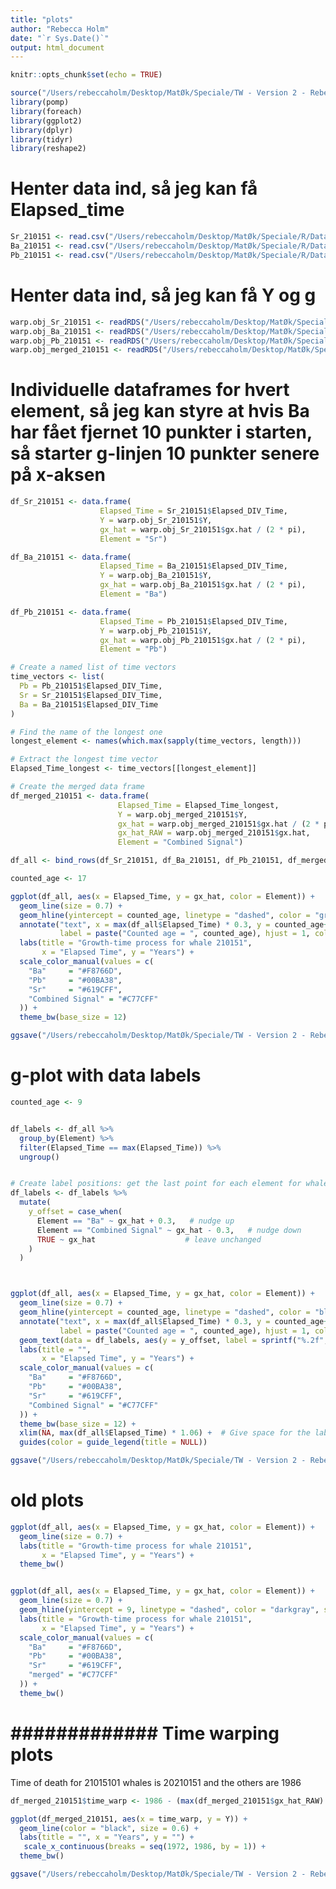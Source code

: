 ```yaml
---
title: "plots"
author: "Rebecca Holm"
date: "`r Sys.Date()`"
output: html_document
---
```


```r
knitr::opts_chunk$set(echo = TRUE)
```

```r
source("/Users/rebeccaholm/Desktop/MatØk/Speciale/TW - Version 2 - Rebecca/0 Utils/Preprocessing - Amplitude Estimation.R")
library(pomp)
library(foreach)
library(ggplot2)
library(dplyr)
library(tidyr)
library(reshape2)
```



# Henter data ind, så jeg kan få Elapsed_time
```r
Sr_210151 <- read.csv("/Users/rebeccaholm/Desktop/MatØk/Speciale/R/Datasets_NEW/Sr/data_210151.csv")
Ba_210151 <- read.csv("/Users/rebeccaholm/Desktop/MatØk/Speciale/R/Datasets_NEW/Ba/data_210151.csv")
Pb_210151 <- read.csv("/Users/rebeccaholm/Desktop/MatØk/Speciale/R/Datasets_NEW/Pb/data_210151.csv")
```

# Henter data ind, så jeg kan få Y og g
```r
warp.obj_Sr_210151 <- readRDS("/Users/rebeccaholm/Desktop/MatØk/Speciale/TW - Version 2 - Rebecca/Plots_NEW/Sr/210151/210151_warp_obj_saved.rds")
warp.obj_Ba_210151 <- readRDS("/Users/rebeccaholm/Desktop/MatØk/Speciale/TW - Version 2 - Rebecca/Plots_NEW/Ba/210151/210151_warp_obj_saved.rds")
warp.obj_Pb_210151 <- readRDS("/Users/rebeccaholm/Desktop/MatØk/Speciale/TW - Version 2 - Rebecca/Plots_NEW/Pb/210151/210151_warp_obj_saved.rds")
warp.obj_merged_210151 <- readRDS("/Users/rebeccaholm/Desktop/MatØk/Speciale/TW - Version 2 - Rebecca/Plots_NEW/merged/210151/210151_warp_obj_saved.rds")
```


# Individuelle dataframes for hvert element, så jeg kan styre at hvis Ba har fået fjernet 10 punkter i starten, så starter g-linjen 10 punkter senere på x-aksen 
```r
df_Sr_210151 <- data.frame(
                    Elapsed_Time = Sr_210151$Elapsed_DIV_Time,
                    Y = warp.obj_Sr_210151$Y,
                    gx_hat = warp.obj_Sr_210151$gx.hat / (2 * pi),
                    Element = "Sr")

df_Ba_210151 <- data.frame(
                    Elapsed_Time = Ba_210151$Elapsed_DIV_Time,
                    Y = warp.obj_Ba_210151$Y,
                    gx_hat = warp.obj_Ba_210151$gx.hat / (2 * pi),
                    Element = "Ba")

df_Pb_210151 <- data.frame(
                    Elapsed_Time = Pb_210151$Elapsed_DIV_Time,
                    Y = warp.obj_Pb_210151$Y,
                    gx_hat = warp.obj_Pb_210151$gx.hat / (2 * pi),
                    Element = "Pb")

# Create a named list of time vectors
time_vectors <- list(
  Pb = Pb_210151$Elapsed_DIV_Time,
  Sr = Sr_210151$Elapsed_DIV_Time,
  Ba = Ba_210151$Elapsed_DIV_Time
)

# Find the name of the longest one
longest_element <- names(which.max(sapply(time_vectors, length)))

# Extract the longest time vector
Elapsed_Time_longest <- time_vectors[[longest_element]]

# Create the merged data frame
df_merged_210151 <- data.frame(
                        Elapsed_Time = Elapsed_Time_longest,
                        Y = warp.obj_merged_210151$Y,
                        gx_hat = warp.obj_merged_210151$gx.hat / (2 * pi),
                        gx_hat_RAW = warp.obj_merged_210151$gx.hat,
                        Element = "Combined Signal")
```


```r
df_all <- bind_rows(df_Sr_210151, df_Ba_210151, df_Pb_210151, df_merged_210151)
```


```r
counted_age <- 17

ggplot(df_all, aes(x = Elapsed_Time, y = gx_hat, color = Element)) +
  geom_line(size = 0.7) +
  geom_hline(yintercept = counted_age, linetype = "dashed", color = "grey30", size = 0.6) +
  annotate("text", x = max(df_all$Elapsed_Time) * 0.3, y = counted_age+0.5,
           label = paste("Counted age = ", counted_age), hjust = 1, color = "grey30", size = 3.5) +
  labs(title = "Growth-time process for whale 210151",
       x = "Elapsed Time", y = "Years") +
  scale_color_manual(values = c(
    "Ba"     = "#F8766D",
    "Pb"     = "#00BA38",
    "Sr"     = "#619CFF",
    "Combined Signal" = "#C77CFF"
  )) +
  theme_bw(base_size = 12)
```


```r
ggsave("/Users/rebeccaholm/Desktop/MatØk/Speciale/TW - Version 2 - Rebecca/Plots_NEW/g_plots/growth_time_whale_210151.png", width = 8, height = 5, dpi = 300)
```



# g-plot with data labels
```r
counted_age <- 9


df_labels <- df_all %>%
  group_by(Element) %>%
  filter(Elapsed_Time == max(Elapsed_Time)) %>%
  ungroup()


# Create label positions: get the last point for each element for whale 210151
df_labels <- df_labels %>%
  mutate(
    y_offset = case_when(
      Element == "Ba" ~ gx_hat + 0.3,   # nudge up
      Element == "Combined Signal" ~ gx_hat - 0.3,   # nudge down
      TRUE ~ gx_hat                    # leave unchanged
    )
  )



ggplot(df_all, aes(x = Elapsed_Time, y = gx_hat, color = Element)) +
  geom_line(size = 0.7) +
  geom_hline(yintercept = counted_age, linetype = "dashed", color = "black", size = 0.6) +
  annotate("text", x = max(df_all$Elapsed_Time) * 0.3, y = counted_age+0.9,
           label = paste("Counted age = ", counted_age), hjust = 1, color = "black", size = 3.5) +
  geom_text(data = df_labels, aes(y = y_offset, label = sprintf("%.2f", gx_hat)), hjust = -0.1, size = 3.4, show.legend = FALSE) +
  labs(title = "",
       x = "Elapsed Time", y = "Years") +
  scale_color_manual(values = c(
    "Ba"     = "#F8766D",
    "Pb"     = "#00BA38",
    "Sr"     = "#619CFF",
    "Combined Signal" = "#C77CFF"
  )) +
  theme_bw(base_size = 12) +
  xlim(NA, max(df_all$Elapsed_Time) * 1.06) +  # Give space for the label on the right
  guides(color = guide_legend(title = NULL))

ggsave("/Users/rebeccaholm/Desktop/MatØk/Speciale/TW - Version 2 - Rebecca/Plots_NEW/Used for thesis/growth_time_whale_210151.png", width = 8, height = 5, dpi = 300)
```



# old plots
```r
ggplot(df_all, aes(x = Elapsed_Time, y = gx_hat, color = Element)) +
  geom_line(size = 0.7) +
  labs(title = "Growth-time process for whale 210151",
       x = "Elapsed Time", y = "Years") +
  theme_bw()


ggplot(df_all, aes(x = Elapsed_Time, y = gx_hat, color = Element)) +
  geom_line(size = 0.7) +
  geom_hline(yintercept = 9, linetype = "dashed", color = "darkgray", size = 0.6) +
  labs(title = "Growth-time process for whale 210151",
       x = "Elapsed Time", y = "Years") +
  scale_color_manual(values = c(
    "Ba"     = "#F8766D",
    "Pb"     = "#00BA38",
    "Sr"     = "#619CFF",
    "merged" = "#C77CFF"
  )) +
  theme_bw()
```


# ############# Time warping plots #####################

Time of death for 21015101 whales is 20210151 and the others are 1986
```r
df_merged_210151$time_warp <- 1986 - (max(df_merged_210151$gx_hat_RAW) -df_merged_210151$gx_hat_RAW)/(2*pi)
```

```r
ggplot(df_merged_210151, aes(x = time_warp, y = Y)) +
  geom_line(color = "black", size = 0.6) +
  labs(title = "", x = "Years", y = "") +
   scale_x_continuous(breaks = seq(1972, 1986, by = 1)) +
  theme_bw()
```


```r
ggsave("/Users/rebeccaholm/Desktop/MatØk/Speciale/TW - Version 2 - Rebecca/Plots_NEW/Used for thesis/time_warped_210151.png", width = 8, height = 5, dpi = 300)
```






